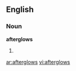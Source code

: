 ==English==
===Noun===
'''afterglows'''
#{{plural of|[[afterglow]]}}

[[ar:afterglows]]
[[vi:afterglows]]